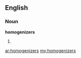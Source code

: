 ==English==

===Noun===
'''homogenizers'''

# {{plural of|[[homogenizer]]}}

[[ar:homogenizers]]
[[my:homogenizers]]